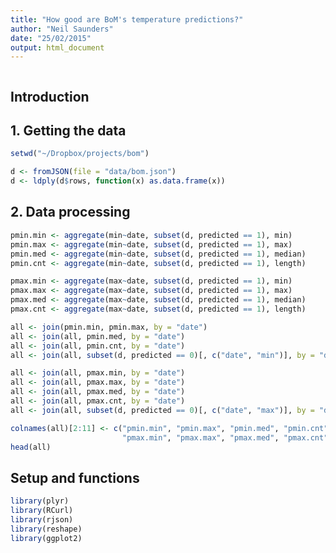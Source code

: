 ```yaml
---
title: "How good are BoM's temperature predictions?"
author: "Neil Saunders"
date: "25/02/2015"
output: html_document
---
```

```r
```

## Introduction

## 1. Getting the data
```r
setwd("~/Dropbox/projects/bom")

d <- fromJSON(file = "data/bom.json")
d <- ldply(d$rows, function(x) as.data.frame(x))
```

## 2. Data processing
```r
pmin.min <- aggregate(min~date, subset(d, predicted == 1), min)
pmin.max <- aggregate(min~date, subset(d, predicted == 1), max)
pmin.med <- aggregate(min~date, subset(d, predicted == 1), median)
pmin.cnt <- aggregate(min~date, subset(d, predicted == 1), length)

pmax.min <- aggregate(max~date, subset(d, predicted == 1), min)
pmax.max <- aggregate(max~date, subset(d, predicted == 1), max)
pmax.med <- aggregate(max~date, subset(d, predicted == 1), median)
pmax.cnt <- aggregate(max~date, subset(d, predicted == 1), length)

all <- join(pmin.min, pmin.max, by = "date")
all <- join(all, pmin.med, by = "date")
all <- join(all, pmin.cnt, by = "date")
all <- join(all, subset(d, predicted == 0)[, c("date", "min")], by = "date")

all <- join(all, pmax.min, by = "date")
all <- join(all, pmax.max, by = "date")
all <- join(all, pmax.med, by = "date")
all <- join(all, pmax.cnt, by = "date")
all <- join(all, subset(d, predicted == 0)[, c("date", "max")], by = "date")

colnames(all)[2:11] <- c("pmin.min", "pmin.max", "pmin.med", "pmin.cnt", "min", 
                         "pmax.min", "pmax.max", "pmax.med", "pmax.cnt", "max")
head(all)
```

## Setup and functions
```r
library(plyr)
library(RCurl)
library(rjson)
library(reshape)
library(ggplot2)
```
